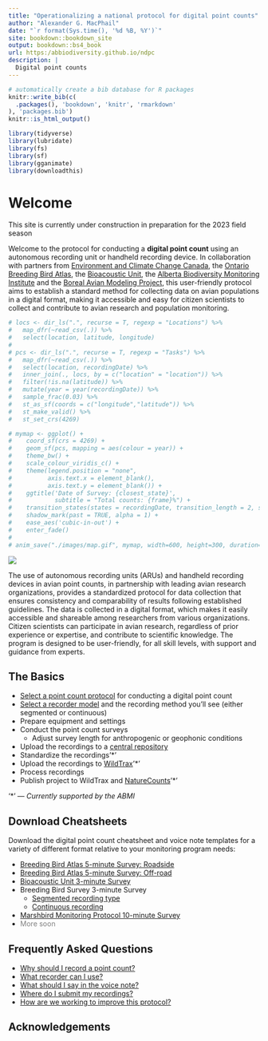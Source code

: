 ```yaml
--- 
title: "Operationalizing a national protocol for digital point counts"
author: "Alexander G. MacPhail"
date: "`r format(Sys.time(), '%d %B, %Y')`"
site: bookdown::bookdown_site
output: bookdown::bs4_book
url: https:/abbiodiversity.github.io/ndpc
description: |
  Digital point counts
---
```


```r
# automatically create a bib database for R packages
knitr::write_bib(c(
  .packages(), 'bookdown', 'knitr', 'rmarkdown'
), 'packages.bib')
knitr::is_html_output()

library(tidyverse)
library(lubridate)
library(fs)
library(sf)
library(gganimate)
library(downloadthis)
```

# Welcome {.unnumbered}

::: {.rmdnote}
This site is currently under construction in preparation for the 2023 field season
:::

Welcome to the protocol for conducting a **digital point count** using an autonomous recording unit or handheld recording device. In collaboration with partners from [Environment and Climate Change Canada](https://www.canada.ca/en/environment-climate-change.html), the [Ontario Breeding Bird Atlas](https://www.birdsontario.org/), the [Bioacoustic Unit](http://bioacoustic.abmi.ca/), the [Alberta Biodiversity Monitoring Institute](https://abmi.ca/home.html) and the [Boreal Avian Modeling Project](https://borealbirds.ca/), this user-friendly protocol aims to establish a standard method for collecting data on avian populations in a digital format, making it accessible and easy for citizen scientists to collect and contribute to avian research and population monitoring.

```r

# locs <- dir_ls(".", recurse = T, regexp = "Locations") %>%
#   map_dfr(~read_csv(.)) %>%
#   select(location, latitude, longitude)
# 
# pcs <- dir_ls(".", recurse = T, regexp = "Tasks") %>%
#   map_dfr(~read_csv(.)) %>%
#   select(location, recordingDate) %>%
#   inner_join(., locs, by = c("location" = "location")) %>%
#   filter(!is.na(latitude)) %>%
#   mutate(year = year(recordingDate)) %>%
#   sample_frac(0.03) %>%
#   st_as_sf(coords = c("longitude","latitude")) %>%
#   st_make_valid() %>%
#   st_set_crs(4269)

# mymap <- ggplot() +
#    coord_sf(crs = 4269) +
#    geom_sf(pcs, mapping = aes(colour = year)) +
#    theme_bw() +
#    scale_colour_viridis_c() +
#    theme(legend.position = "none",
#          axis.text.x = element_blank(),
#          axis.text.y = element_blank()) +
#    ggtitle('Date of Survey: {closest_state}',
#            subtitle = "Total counts: {frame}%") +
#    transition_states(states = recordingDate, transition_length = 2, state_length = 1, wrap = T) +
#    shadow_mark(past = TRUE, alpha = 1) +
#    ease_aes('cubic-in-out') +
#    enter_fade()
# 
# anim_save("./images/map.gif", mymap, width=600, height=300, duration=5)
```

![](./images/map.gif)

The use of autonomous recording units (ARUs) and handheld recording devices in avian point counts, in partnership with leading avian research organizations, provides a standardized protocol for data collection that ensures consistency and comparability of results following established guidelines. The data is collected in a digital format, which makes it easily accessible and shareable among researchers from various organizations. Citizen scientists can participate in avian research, regardless of prior experience or expertise, and contribute to scientific knowledge. The program is designed to be user-friendly, for all skill levels, with support and guidance from experts.

## The Basics {.unnumbered}

- [Select a point count protocol](#download-cheatsheets) for conducting a digital point count
- [Select a recorder model](#selecting-a-recorder) and the recording method you'll see (either segmented or continuous)
- Prepare equipment and settings
- Conduct the point count surveys
  + Adjust survey length for anthropogenic or geophonic conditions
- Upload the recordings to a [central repository](#data-submission)
- Standardize the recordings'*'
- Upload the recordings to [WildTrax](https://www.wildtrax.ca)'*'
- Process recordings
- Publish project to WildTrax and [NatureCounts](#canavian)'*'

'\*' --- *Currently supported by the ABMI*

## Download Cheatsheets {.unnumbered}

Download the digital point count cheatsheet and voice note templates for a variety of different format relative to your monitoring program needs:

- [Breeding Bird Atlas 5-minute Survey: Roadside]()
- [Breeding Bird Atlas 5-minute Survey: Off-road]()
- [Bioacoustic Unit 3-minute Survey]()
- Breeding Bird Survey 3-minute Survey
  - [Segmented recording type]()
  - [Continuous recording]()
- [Marshbird Monitoring Protocol 10-minute Survey]()
- <span style="color:grey;">More soon</span>

## Frequently Asked Questions {.unnumbered}

- [Why should I record a point count?](#introduction)
- [What recorder can I use?](#selecting-a-recorder)
- [What should I say in the voice note?](#voice-notes)
- [Where do I submit my recordings?](#data-submission)
- [How are we working to improve this protocol?](#discussion)

## Acknowledgements {.unnumbered}
